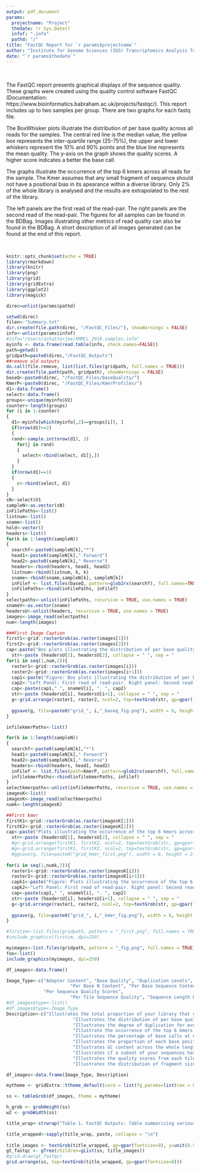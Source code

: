 ```yaml
---
output: pdf_document
params:
  projectname: "Project"
  thedate: !r Sys.Date()
  infof: ".info"
  pathd: "/"
title: "FastQC Report for `r params$projectname`"
author: "Institute for Genome Sciences (IGS) Trancriptomics Analysis Team"
date: "`r params$thedate`"
---
```

\  

The FastQC report presents graphical displays of the sequence quality. These graphs were created
using the quality control software FastQC (Documentation:
https://www.bioinformatics.babraham.ac.uk/projects/fastqc/). This report includes up to two
samples per group. There are two graphs for each fastq file.

The BoxWhisker plots illustrate the distribution of per base quality across all reads for the
samples. The central red line is the median value, the yellow box represents the inter-quartile
range (25-75%), the upper and lower whiskers represent the 10% and 90% points and the blue line
represents the mean quality. The y-axis on the graph shows the quality scores. A higher score
indicates a better the base call.

The graphs illustrate the occurrence of the top 6 kmers across all reads for the sample. The Kmer
assumes that any small fragment of sequence should not have a positional bias in its apearance
within a diverse library. Only 2% of the whole library is analysed and the results are
extrapolated to the rest of the library.

The left panels are the first read of the read-pair. The right panels are the second read of the
read-pair. The figures for all samples can be found in the BDBag. Images illustrating other
metrics of read quality can also be found in the BDBag. A short description of all images
generated can be found at the end of this report.

\  
```r
knitr::opts_chunk$set(echo = TRUE)
library(rmarkdown)
library(knitr)
library(png)
library(grid)
library(gridExtra)
library(ggplot2)
library(magick)
```

```r
direc=unlist(params$pathd)
```

```r
setwd(direc)
filen<-"Summary.txt"
dir.create(file.path(direc, "/FastQC_Files/"), showWarnings = FALSE)
info<-unlist(params$infof)
#info="/Users/achatterjee/XMMCL_2018.samples.info"
myinfo <- data.frame(read.table(info, check.names=FALSE))
path=getwd()
gridpath=paste0(direc,"/FastQC_Outputs")
##remove old outputs
do.call(file.remove, list(list.files(gridpath, full.names = TRUE)))
dir.create(file.path(path, gridpath), showWarnings = FALSE)
baseQ<-paste0(direc, "/FastQC_Files/BaseQuality/")
KmerP<-paste0(direc, "/FastQC_Files/KmerProfiles/")
d1<-data.frame()
select<-data.frame()
groups<-unique(myinfo$V2)
counter<-length(groups)
for (i in 1:counter)
{
  d1<-myinfo[which(myinfo[,2]==groups[i]), ]
  if(nrow(d1)>=2)
  {
  rand<-sample.int(nrow(d1), 2)
    for(j in rand)
    {
      select<-rbind(select, d1[j,])
    }
  }
  if(nrow(d1)==1)
  {
    c<-rbind(select, d1)
  }
}
sN<-select$V1
sampleN<-as.vector(sN)
inFilePaths<-list()
listnum<-list()
sname<-list()
hold<-vector()
headers<-list()
for(k in 1:length(sampleN))
{
  searchf<-paste0(sampleN[k],"*")
  head1<-paste0(sampleN[k]," Forward")
  head2<-paste0(sampleN[k]," Reverse")
  headers<-rbind(headers, head1, head2)
  listnum<-rbind(listnum, k, k)
  sname<-rbind(sname,sampleN[k], sampleN[k])
  inFilef <- list.files(baseQ, pattern=glob2rx(searchf), full.names=TRUE)
  inFilePaths<-rbind(inFilePaths, inFilef)
}
selectpaths<-unlist(inFilePaths, recursive = TRUE, use.names = TRUE)
snameV<-as.vector(sname)
headersU<-unlist(headers, recursive = TRUE, use.names = TRUE)
images<-image_read(selectpaths)
num<-length(images)

###First Image Caption
first1<-grid::rasterGrob(as.raster(images[1]))
first2<-grid::rasterGrob(as.raster(images[2]))
cap<-paste("Box plots illustrating the distribution of per base quality across all reads for sample. Left Panel: First read of read-pair. Right panel: Second read of read-pair")
  str<-paste (headersU[1], headersU[2], collapse = " ", sep = "                                                                                ")
for(i in seq(1,num,2)){
  raster1<-grid::rasterGrob(as.raster(images[i]))
  raster2<-grid::rasterGrob(as.raster(images[i+1]))
  cap1<-paste("Figure: Box plots illustrating the distribution of per base quality across all reads for sample")
  cap2<-"Left Panel: First read of read-pair. Right panel: Second read of read-pair"
  cap<-paste(cap1," ", snameV[i], ". ", cap2)
  str<-paste (headersU[i], headersU[i+1], collapse = " ", sep = "                                                                                ")
  g<-grid.arrange(raster1, raster2, ncol=2, top=textGrob(str, gp=gpar(fontface = 3L, fontsize=5)))
  
  ggsave(g, file=paste0("grid_", i,"_baseq_fig.png"), width = 6, height = 2.5, path=gridpath)
}

```

```r
infilekmerPaths<-list()

for(k in 1:length(sampleN))
{
  searchf<-paste0(sampleN[k],"*")
  head1<-paste0(sampleN[k]," Forward")
  head2<-paste0(sampleN[k]," Reverse")
  headers<-rbind(headers, head1, head2)
  inFilef <- list.files(path=KmerP, pattern=glob2rx(searchf), full.names=TRUE)
  infilekmerPaths<-rbind(infilekmerPaths, inFilef)
}
selectkmerpaths<-unlist(infilekmerPaths, recursive = TRUE, use.names = TRUE)
imagesK<-list()
imagesK<-image_read(selectkmerpaths)
numk<-length(imagesK)

##First kmer
firstK1<-grid::rasterGrob(as.raster(imagesK[1]))
firstK2<-grid::rasterGrob(as.raster(imagesK[2]))
cap<-paste("Plots illustrating the occurrence of the top 6 kmers across all reads for sample. Left Panel: First read of read-pair. Right panel: Second read of read-pair")
  str<-paste (headersU[1], headersU[2], collapse = " ", sep = "                                                                                ")
  #g<-grid.arrange(firstK1, firstK2, ncol=2, top=textGrob(str, gp=gpar(fontface = 3L, fontsize=5)), bottom = textGrob(cap, gp = gpar(fontface = 3L, fontsize = 5)))
  #g<-grid.arrange(firstK1, firstK2, ncol=2, top=textGrob(str, gp=gpar(fontface = 3L, fontsize=5)))
  #ggsave(g, file=paste0("grid_kmer_first.png"), width = 6, height = 2.5, path=gridpath)
  
for(i in seq(1,numk,2)){
  raster1<-grid::rasterGrob(as.raster(imagesK[i]))
  raster2<-grid::rasterGrob(as.raster(imagesK[i+1]))
  capk1<-paste("Figure: Plots illustrating the occurrence of the top 6 kmers across all reads for sample")
  capk2<-"Left Panel: First read of read-pair. Right panel: Second read of read-pair"
  cap<-paste(cap1," ", snameV[i], ". ", cap2)
  str<-paste (headersU[i], headersU[i+1], collapse = " ", sep = "                                                                                ")
  g<-grid.arrange(raster1, raster2, ncol=2, top=textGrob(str, gp=gpar(fontface = 3L, fontsize=5)))
  
  ggsave(g, file=paste0("grid_", i,"_kmer_fig.png"), width = 6, height = 2.5, path=gridpath)
}
```

```r
#firstim<-list.files(gridpath, pattern = "_first.png", full.names = TRUE)
#include_graphics(firstim, dpi=250)
```

```r
myimages<-list.files(gridpath, pattern = "_fig.png", full.names = TRUE)
foo<-list()
include_graphics(myimages, dpi=250)
```
\newpage
```r
df_images<-data.frame()

Image_Type<-c("Adapter Content", "Base Quality", "Duplication Levels", "Kmer Profiles",
                        "Per Base N Content", "Per Base Sequence Content", "Per Sequence GC Content",
              "Per Sequence Quality Scores",
                        "Per Tile Sequence Quality", "Sequence Length Distribution")
#df_images$type<-list()
#df_images$type<-Image_Type
Description<-c("Illustrates the total proportion of your library that contains Adapter Kmers",
                         "Illustrates the distribution of per base quality across all reads for the samples",
                         "Illustrates the degree of duplication for every sequence in a library",
                         "Illustrate the occurrence of the top 6 kmers across all reads for the sample",
                         "Illustrates the percentage of base calls at each position for which an N was called",
                         "Illustrates the proportion of each base position for which each of the four normal DNA bases has been called.",
                         "Illustrates GC content across the whole length of each sequence",
                         "Illustrates if a subset of your sequences have universally low quality values",
                         "Illustrates the quality scores from each tile across all the bases",
                         "Illustrates the distribution of fragment sizes")

df_images<-data.frame(Image_Type, Description)

mytheme <- gridExtra::ttheme_default(core = list(fg_params=list(cex = 0.5, fontface="plain")),colhead = list(fg_params=list(cex = 0.5, fontface="bold")),rowhead = list(fg_params=list(cex = 0.5, fontface="bold")))

ss <- tableGrob(df_images, theme = mytheme)

h_grob <- grobHeight(ss)
w2 <- grobWidth(ss)

title_wrap<-strwrap("Table 1. FastQC Outputs: Table summarizing various outputs generated by FastQC that can be found in the BDBag", width = 100, simplify = F)

title_wrapped<-sapply(title_wrap, paste, collapse = "\n")
  
title_images <- textGrob(title_wrapped, gp=gpar(fontsize=9), y=unit(0.5,"npc")+ 0.75*h_grob, vjust=0)
gt_fastqc <- gTree(children=gList(ss, title_images))
#grid.draw(gt_fastqc)
grid.arrange(ss, top=textGrob(title_wrapped, gp=gpar(fontsize=8)))
```

